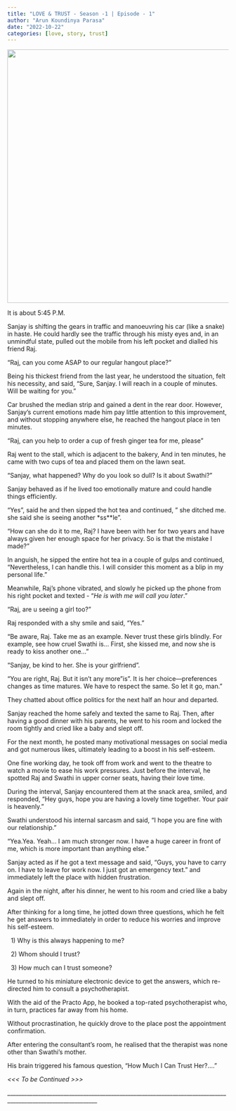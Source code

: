 ```yaml
---
title: "LOVE & TRUST - Season -1 | Episode - 1"
author: "Arun Koundinya Parasa"
date: "2022-10-22"
categories: [love, story, trust]
---
```


![](image.png){fig-align="center" width="577"}

It is about 5:45 P.M.

Sanjay is shifting the gears in traffic and manoeuvring his car (like a snake) in haste. He could hardly see the traffic through his misty eyes and, in an unmindful state, pulled out the mobile from his left pocket and dialled his friend Raj.

"Raj, can you come ASAP to our regular hangout place?"

Being his thickest friend from the last year, he understood the situation, felt his necessity, and said, "Sure, Sanjay. I will reach in a couple of minutes. Will be waiting for you."

Car brushed the median strip and gained a dent in the rear door. However, Sanjay's current emotions made him pay little attention to this improvement, and without stopping anywhere else, he reached the hangout place in ten minutes.

"Raj, can you help to order a cup of fresh ginger tea for me, please"

Raj went to the stall, which is adjacent to the bakery, And in ten minutes, he came with two cups of tea and placed them on the lawn seat.

"Sanjay, what happened? Why do you look so dull? Is it about Swathi?"

Sanjay behaved as if he lived too emotionally mature and could handle things efficiently.

"Yes", said he and then sipped the hot tea and continued, " she ditched me. she said she is seeing another \*ss\*\*le".

"How can she do it to me, Raj? I have been with her for two years and have always given her enough space for her privacy. So is that the mistake I made?"

In anguish, he sipped the entire hot tea in a couple of gulps and continued, "Nevertheless, I can handle this. I will consider this moment as a blip in my personal life."

Meanwhile, Raj's phone vibrated, and slowly he picked up the phone from his right pocket and texted - "*He is with me will call you later*."

"Raj, are u seeing a girl too?"

Raj responded with a shy smile and said, "Yes."

"Be aware, Raj. Take me as an example. Never trust these girls blindly. For example, see how cruel Swathi is... First, she kissed me, and now she is ready to kiss another one..."

"Sanjay, be kind to her. She is your girlfriend".

"You are right, Raj. But it isn't any more "is". It is her choice—preferences changes as time matures. We have to respect the same. So let it go, man."

They chatted about office politics for the next half an hour and departed.

Sanjay reached the home safely and texted the same to Raj. Then, after having a good dinner with his parents, he went to his room and locked the room tightly and cried like a baby and slept off.

For the next month, he posted many motivational messages on social media and got numerous likes, ultimately leading to a boost in his self-esteem.

One fine working day, he took off from work and went to the theatre to watch a movie to ease his work pressures. Just before the interval, he spotted Raj and Swathi in upper corner seats, having their love time.

During the interval, Sanjay encountered them at the snack area, smiled, and responded, "Hey guys, hope you are having a lovely time together. Your pair is heavenly."

Swathi understood his internal sarcasm and said, "I hope you are fine with our relationship."

"Yea.Yea. Yeah... I am much stronger now. I have a huge career in front of me, which is more important than anything else."

Sanjay acted as if he got a text message and said, "Guys, you have to carry on. I have to leave for work now. I just got an emergency text." and immediately left the place with hidden frustration.

Again in the night, after his dinner, he went to his room and cried like a baby and slept off.

After thinking for a long time, he jotted down three questions, which he felt he get answers to immediately in order to reduce his worries and improve his self-esteem.

  1) Why is this always happening to me?

  2) Whom should I trust? 

  3) How much can I trust someone?

He turned to his miniature electronic device to get the answers, which re-directed him to consult a psychotherapist.

With the aid of the Practo App, he booked a top-rated psychotherapist who, in turn, practices far away from his home.

Without procrastination, he quickly drove to the place post the appointment confirmation.

After entering the consultant's room, he realised that the therapist was none other than Swathi's mother.

His brain triggered his famous question, "How Much I Can Trust Her?...."

*\<\<\< To be Continued \>\>\>*

\_\_\_\_\_\_\_\_\_\_\_\_\_\_\_\_\_\_\_\_\_\_\_\_\_\_\_\_\_\_\_\_\_\_\_\_\_\_\_\_\_\_\_\_\_\_\_\_\_\_\_\_\_\_\_\_\_\_\_\_\_\_\_\_\_\_\_\_\_\_\_\_\_\_\_\_\_\_\_\_\_\_\_\_\_\_\_\_\_\_\_\_\_\_\_\_\_\_\_\_\_\_\_\_\_\_\_\_\_\_